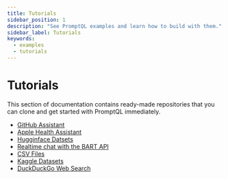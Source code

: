 ```yaml
---
title: Tutorials
sidebar_position: 1
description: "See PromptQL examples and learn how to build with them."
sidebar_label: Tutorials
keywords:
  - examples
  - tutorials
---
```


# Tutorials

This section of documentation contains ready-made repositories that you can clone and get started with PromptQL
immediately.

- [GitHub Assistant](/recipes/tutorials/github-assistant.mdx)
- [Apple Health Assistant](/recipes/tutorials/apple-health-assistant.mdx)
- [Hugginface Datsets](/recipes/tutorials/huggingface-csv-parquet-sqlite.mdx)
- [Realtime chat with the BART API](/recipes/tutorials/bart-api.mdx)
- [CSV Files](/recipes/tutorials/csv-files.mdx)
- [Kaggle Datasets](/recipes/tutorials/kaggle-csv-sqlite.mdx)
- [DuckDuckGo Web Search](/recipes/tutorials/duckduckgo-web-search.mdx)

